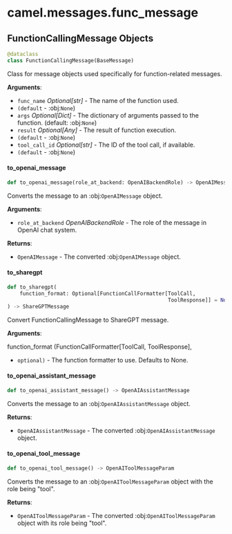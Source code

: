 <a id="camel.messages.func_message"></a>

# camel.messages.func\_message

<a id="camel.messages.func_message.FunctionCallingMessage"></a>

## FunctionCallingMessage Objects

```python
@dataclass
class FunctionCallingMessage(BaseMessage)
```

Class for message objects used specifically for
function-related messages.

**Arguments**:

- `func_name` _Optional[str]_ - The name of the function used.
- `(default` - :obj:`None`)
- `args` _Optional[Dict]_ - The dictionary of arguments passed to the
  function. (default: :obj:`None`)
- `result` _Optional[Any]_ - The result of function execution.
- `(default` - :obj:`None`)
- `tool_call_id` _Optional[str]_ - The ID of the tool call, if available.
- `(default` - :obj:`None`)

<a id="camel.messages.func_message.FunctionCallingMessage.to_openai_message"></a>

#### to\_openai\_message

```python
def to_openai_message(role_at_backend: OpenAIBackendRole) -> OpenAIMessage
```

Converts the message to an :obj:`OpenAIMessage` object.

**Arguments**:

- `role_at_backend` _OpenAIBackendRole_ - The role of the message in
  OpenAI chat system.
  

**Returns**:

- `OpenAIMessage` - The converted :obj:`OpenAIMessage` object.

<a id="camel.messages.func_message.FunctionCallingMessage.to_sharegpt"></a>

#### to\_sharegpt

```python
def to_sharegpt(
    function_format: Optional[FunctionCallFormatter[ToolCall,
                                                    ToolResponse]] = None
) -> ShareGPTMessage
```

Convert FunctionCallingMessage to ShareGPT message.

**Arguments**:

  function_format (FunctionCallFormatter[ToolCall, ToolResponse],
- `optional)` - The function formatter to use. Defaults to None.

<a id="camel.messages.func_message.FunctionCallingMessage.to_openai_assistant_message"></a>

#### to\_openai\_assistant\_message

```python
def to_openai_assistant_message() -> OpenAIAssistantMessage
```

Converts the message to an :obj:`OpenAIAssistantMessage` object.

**Returns**:

- `OpenAIAssistantMessage` - The converted :obj:`OpenAIAssistantMessage`
  object.

<a id="camel.messages.func_message.FunctionCallingMessage.to_openai_tool_message"></a>

#### to\_openai\_tool\_message

```python
def to_openai_tool_message() -> OpenAIToolMessageParam
```

Converts the message to an :obj:`OpenAIToolMessageParam` object
with the role being "tool".

**Returns**:

- `OpenAIToolMessageParam` - The converted
  :obj:`OpenAIToolMessageParam` object with its role being
  "tool".

